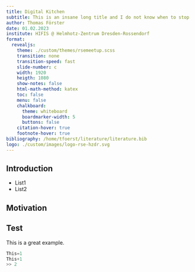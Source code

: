 ```yaml
---
title: Digital Kitchen
subtitle: This is an insane long title and I do not know when to stop
author: Thomas Förster
date: 01.02.2023
institute: HIFIS @ Helmhotz-Zentrum Dresden-Rossendorf
format:
  revealjs:
    theme: ./custom/themes/rsemeetup.scss
    transition: none
    transition-speed: fast
    slide-number: c
    width: 1920
    heigth: 1080
    show-notes: false
    html-math-method: katex
    toc: false
    menu: false
    chalkboard:
      theme: whiteboard
      boardmarker-width: 5
      buttons: false
    citation-hover: true
    footnote-hover: true
bibliography: /home/tfoerst/literature/literature.bib
logo: ./custom/images/logo-rse-hzdr.svg
---
```



## Introduction

- List1
- List2

## Motivation


## Test

This is a great example.

``` python
This=1
This+1
>> 2
```


